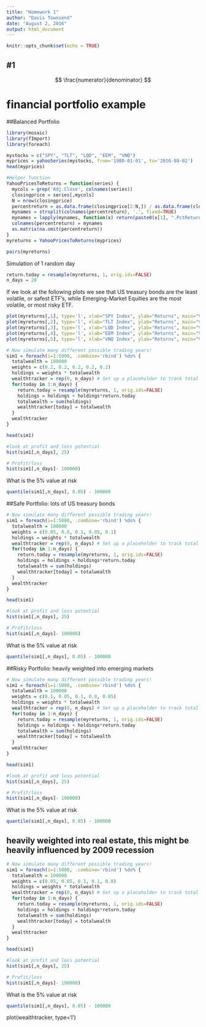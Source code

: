 ---
title: "Homework 1"
author: "Davis Townsend"
date: "August 2, 2016"
output: html_document
---

```{r setup, include=FALSE}
knitr::opts_chunk$set(echo = TRUE)
```

## #1

$$
\frac{numerator}{denominator}
$$

# financial portfolio example
##Balanced Portfolio
```{r message=FALSE, warning=FALSE}
library(mosaic)
library(fImport)
library(foreach)
```

```{r warning=FALSE}
mystocks = c("SPY", "TLT", "LQD", "EEM", "VNQ")
myprices = yahooSeries(mystocks, from='1980-01-01', to='2016-08-02')
head(myprices)
```
```{r}
#Helper function
YahooPricesToReturns = function(series) {
  mycols = grep('Adj.Close', colnames(series))
  closingprice = series[,mycols]
  N = nrow(closingprice)
  percentreturn = as.data.frame(closingprice[2:N,]) / as.data.frame(closingprice[1:(N-1),]) - 1
  mynames = strsplit(colnames(percentreturn), '.', fixed=TRUE)
  mynames = lapply(mynames, function(x) return(paste0(x[1], ".PctReturn")))
  colnames(percentreturn) = mynames
  as.matrix(na.omit(percentreturn))
}
myreturns = YahooPricesToReturns(myprices)
```

```{r}
pairs(myreturns)

```
Simulation of 1 random day
```{r}
return.today = resample(myreturns, 1, orig.ids=FALSE)
n_days = 20
```
If we look at the following plots we see that US treasury bonds are the least volatile, or safest ETF's, while Emerging-Market Equities are the most volatile, or most risky ETF.
```{r}
plot(myreturns[,1], type='l', xlab="SPY Index", ylab="Returns", main="Volatility for S&P 500 stock index")
plot(myreturns[,2], type='l', xlab="TLT Index", ylab="Returns", main="Volatility for US Treasury Bonds")
plot(myreturns[,3], type='l', xlab="LQD Index", ylab="Returns", main="Volatility for Investment-Grade Corporate Bonds")
plot(myreturns[,4], type='l', xlab="EEM Index", ylab="Returns", main="Volatility for Emerging-Market Equities")
plot(myreturns[,5], type='l', xlab="VNQ Index", ylab="Returns", main="Volatility for Real Estate")
```

```{r}
# Now simulate many different possible trading years!
sim1 = foreach(i=1:5000, .combine='rbind') %do% {
  totalwealth = 100000
  weights = c(0.2, 0.2, 0.2, 0.2, 0.2)
  holdings = weights * totalwealth
  wealthtracker = rep(0, n_days) # Set up a placeholder to track total wealth
  for(today in 1:n_days) {
    return.today = resample(myreturns, 1, orig.ids=FALSE)
    holdings = holdings + holdings*return.today
    totalwealth = sum(holdings)
    wealthtracker[today] = totalwealth
  }
  wealthtracker
}

head(sim1)
```

```{r}
#look at profit and loss potential
hist(sim1[,n_days], 25)

# Profit/loss
hist(sim1[,n_days]- 100000)
```

What is the 5% value at risk
```{r}
quantile(sim1[,n_days], 0.05) - 100000
```


##Safe Portfolio: lots of US treasury bonds
```{r}
# Now simulate many different possible trading years!
sim1 = foreach(i=1:5000, .combine='rbind') %do% {
  totalwealth = 100000
  weights = c(0.05, 0.8, 0.1, 0.05, 0.1)
  holdings = weights * totalwealth
  wealthtracker = rep(0, n_days) # Set up a placeholder to track total wealth
  for(today in 1:n_days) {
    return.today = resample(myreturns, 1, orig.ids=FALSE)
    holdings = holdings + holdings*return.today
    totalwealth = sum(holdings)
    wealthtracker[today] = totalwealth
  }
  wealthtracker
}

head(sim1)
```

```{r}
#look at profit and loss potential
hist(sim1[,n_days], 25)

# Profit/loss
hist(sim1[,n_days]- 100000)
```

What is the 5% value at risk
```{r}
quantile(sim1[,n_days], 0.05) - 100000
```

##Risky Portfolio: heavily weighted into emerging markets
```{r}
# Now simulate many different possible trading years!
sim1 = foreach(i=1:5000, .combine='rbind') %do% {
  totalwealth = 100000
  weights = c(0.1, 0.05, 0.1, 0.8, 0.05)
  holdings = weights * totalwealth
  wealthtracker = rep(0, n_days) # Set up a placeholder to track total wealth
  for(today in 1:n_days) {
    return.today = resample(myreturns, 1, orig.ids=FALSE)
    holdings = holdings + holdings*return.today
    totalwealth = sum(holdings)
    wealthtracker[today] = totalwealth
  }
  wealthtracker
}

head(sim1)
```

```{r}
#look at profit and loss potential
hist(sim1[,n_days], 25)

# Profit/loss
hist(sim1[,n_days]- 100000)
```

What is the 5% value at risk
```{r}
quantile(sim1[,n_days], 0.05) - 100000
```

## heavily weighted into real estate, this might be heavily influenced by 2009 recession
```{r}
# Now simulate many different possible trading years!
sim1 = foreach(i=1:5000, .combine='rbind') %do% {
  totalwealth = 100000
  weights = c(0.05, 0.05, 0.1, 0.1, 0.8)
  holdings = weights * totalwealth
  wealthtracker = rep(0, n_days) # Set up a placeholder to track total wealth
  for(today in 1:n_days) {
    return.today = resample(myreturns, 1, orig.ids=FALSE)
    holdings = holdings + holdings*return.today
    totalwealth = sum(holdings)
    wealthtracker[today] = totalwealth
  }
  wealthtracker
}

head(sim1)
```

```{r}
#look at profit and loss potential
hist(sim1[,n_days], 25)

# Profit/loss
hist(sim1[,n_days]- 100000)
```

What is the 5% value at risk
```{r}
quantile(sim1[,n_days], 0.05) - 100000
```

plot(wealthtracker, type='l')
